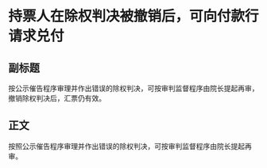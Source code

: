 # 持票人在除权判决被撤销后，可向付款行请求兑付
## 副标题
按公示催告程序审理并作出错误的除权判决，可按审判监督程序由院长提起再审，撤销除权判决后，汇票仍有效。
## 正文
按照公示催告程序审理并作出错误的除权判决，可按审判监督程序由院长提起再审。